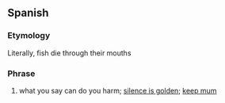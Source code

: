 ==Spanish==

===Etymology===
Literally, fish die through their mouths

===Phrase===
{{head|es|phrase}}

# what you say can do you harm; [[silence is golden]]; [[keep mum]]